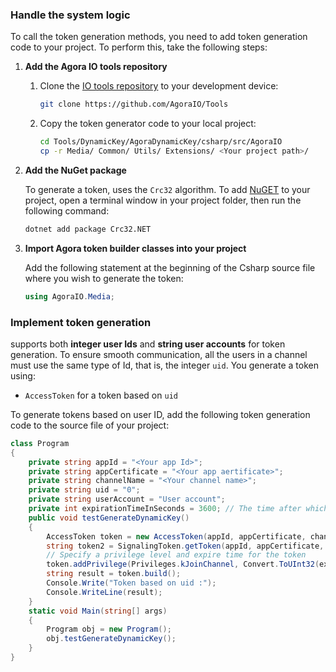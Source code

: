 ### Handle the system logic

To call the token generation methods, you need to add <Vg k="COMPANY" /> token generation code to your project. To perform this, take the following steps:

1.  **Add the Agora IO tools repository**

    1. Clone the [<Vg k="COMPANY" /> IO tools repository](https://github.com/AgoraIO/Tools/tree/master/DynamicKey/AgoraDynamicKey/csharp/src/AgoraIO) to your development device:

        ```sh
        git clone https://github.com/AgoraIO/Tools
        ```

    2. Copy the token generator code to your local project:

        ```sh
        cd Tools/DynamicKey/AgoraDynamicKey/csharp/src/AgoraIO
        cp -r Media/ Common/ Utils/ Extensions/ <Your project path>/
        ```

1.  **Add the NuGet package**

    To generate a token, <Vg k="COMPANY" /> uses the `Crc32` algorithm. To add [NuGET](https://www.nuget.org/packages/Crc32.NET) to your project, open a terminal window in your project folder, then run the following command:

    ```sh
    dotnet add package Crc32.NET
    ```

1.  **Import Agora token builder classes into your project**

    Add the following statement at the beginning of the Csharp source file where you wish to generate the <Vg k="COMPANY" /> token:

    ```csharp
    using AgoraIO.Media;
    ```

### Implement token generation

<Vg k="AGORA_BACKEND" /> supports both **integer user Ids** and **string user accounts** for token generation. To ensure smooth communication, all the users in a channel must use the same type of Id, that is, the integer `uid`. You generate a token using:

- `AccessToken` for a token based on `uid`

To generate tokens based on user ID, add the following token generation code to the source file of your <Vpl k="NAME" /> project:

```csharp
class Program
{
    private string appId = "<Your app Id>";
    private string appCertificate = "<Your app aertificate>";
    private string channelName = "<Your channel name>";
    private string uid = "0";
    private string userAccount = "User account";
    private int expirationTimeInSeconds = 3600; // The time after which the token expires
    public void testGenerateDynamicKey()
    {
        AccessToken token = new AccessToken(appId, appCertificate, channelName, uid);
        string token2 = SignalingToken.getToken(appId, appCertificate, userAccount, expirationTimeInSeconds);
        // Specify a privilege level and expire time for the token
        token.addPrivilege(Privileges.kJoinChannel, Convert.ToUInt32(expirationTimeInSeconds));
        string result = token.build();
        Console.Write("Token based on uid :");
        Console.WriteLine(result);
    }
    static void Main(string[] args)
    {
        Program obj = new Program();
        obj.testGenerateDynamicKey();
    }
}
```
